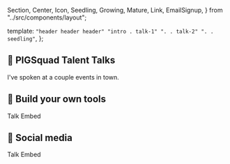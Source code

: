   Section,
  Center,
  Icon,
  Seedling,
  Growing,
  Mature,
  Link,
  EmailSignup,
} from "../src/components/layout";

  template: `
    "header header header"
    "intro . talk-1"
    ". . talk-2"
    ". . seedling"
`,
};

<Section area="intro" color="lavender">

## <Icon>🐽</Icon> PIGSquad Talent Talks

I've spoken at a couple events in town.

</Section>

<Section area="talk-1" color="lightpink">

## <Icon>🎤</Icon> Build your own tools

Talk Embed

</Section>

<Section area="talk-2" color="lightpink">

## <Icon>🎤</Icon> Social media

Talk Embed

</Section>

<Section area="seedling" color="white">

<Center>
  <Seedling />
</Center>

</Section>
